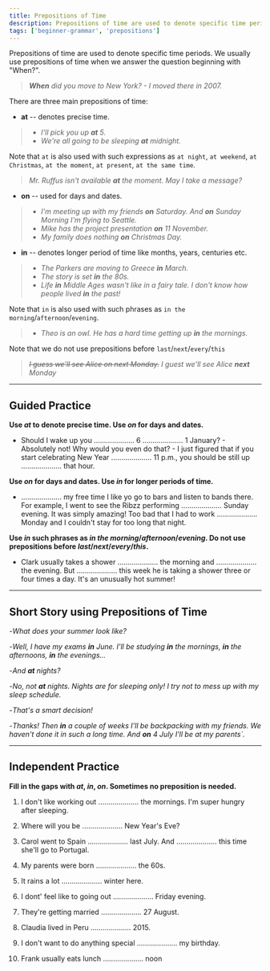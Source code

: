 ```yaml
---
title: Prepositions of Time
description: Prepositions of time are used to denote specific time periods
tags: ['beginner-grammar', 'prepositions']
---
```


Prepositions of time are used to denote specific time periods. We usually use prepositions of time when we answer the question beginning with "When?".

> _**When** did you move to New York? - I moved there in 2007._

There are three main prepositions of time:

- **at** -- denotes precise time.

> - _I'll pick you up **at** 5._
> - _We're all going to be sleeping **at** midnight._

Note that `at` is also used with such expressions as `at night`, `at weekend`, `at Christmas`, `at the moment`, `at present`, `at the same time`.

> _Mr. Ruffus isn't available **at** the moment. May I take a message?_

- **on** -- used for days and dates.

> - _I'm meeting up with my friends **on** Saturday. And **on** Sunday Morning I'm flying to Seattle._
> - _Mike has the project presentation **on** 11 November._
> - _My family does nothing **on** Christmas Day._

- **in** -- denotes longer period of time like months, years, centuries etc.

> - _The Parkers are moving to Greece **in** March._
> - _The story is set **in** the 80s._
> - _Life **in** Middle Ages wasn't like in a fairy tale. I don't know how people lived **in** the past!_

Note that `in` is also used with such phrases as `in the morning`/`afternoon`/`evening`.

> - _Theo is an owl. He has a hard time getting up **in** the mornings._

Note that we do not use prepositions before `last`/`next`/`every`/`this`

> _~~I guess we'll see Alice on next Monday.~~ I guest we'll see Alice **next** Monday_

---

## Guided Practice

**Use _at_ to denote precise time. Use _on_ for days and dates.**

- Should I wake up you .................... 6 .................... 1 January? - Absolutely not! Why would you even do that? - I just figured that if you start celebrating New Year .................... 11 p.m., you should be still up .................... that hour. <InfoTooltip label="at, on, at, at" />

**Use _on_ for days and dates. Use _in_ for longer periods of time.**

- .................... my free time I like yo go to bars and listen to bands there. For example, I went to see the Ribzz performing .................... Sunday evening. It was simply amazing! Too bad that I had to work .................... Monday and I couldn't stay for too long that night. <InfoTooltip label="In, on, on" />

**Use _in_ such phrases as _in the morning_/_afternoon_/_evening_. Do not use prepositions before _last_/_next_/_every_/_this_.**

- Clark usually takes a shower .................... the morning and .................... the evening. But .................... this week he is taking a shower three or four times a day. It's an unusually hot summer! <InfoTooltip label="in, in, (-)" />

---

## Short Story using Prepositions of Time

-_What does your summer look like?_

-_Well, I have my exams **in** June. I'll be studying **in** the mornings, **in** the afternoons, **in** the evenings..._

-_And **at** nights?_

-_No, not **at** nights. Nights are for sleeping only! I try not to mess up with my sleep schedule._

-_That's a smart decision!_

-_Thanks! Then **in** a couple of weeks I'll be backpacking with my friends. We haven't done it in such a long time. And **on** 4 July I'll be at my parents`._

---

## Independent Practice

**Fill in the gaps with _at_, _in_, _on_. Sometimes no preposition is needed.**

1. I don't like working out .................... the mornings. I'm super hungry after sleeping. <InfoTooltip label="in" />

2. Where will you be .................... New Year's Eve? <InfoTooltip label="on" />

3. Carol went to Spain .................... last July. And .................... this time she'll go to Portugal. <InfoTooltip label="(-), (-)" />

4. My parents were born .................... the 60s. <InfoTooltip label="in" />

5. It rains a lot .................... winter here. <InfoTooltip label="in" />

6. I dont' feel like to going out .................... Friday evening. <InfoTooltip label="on" />

7. They're getting married .................... 27 August. <InfoTooltip label="on" />

8. Claudia lived in Peru .................... 2015. <InfoTooltip label="in" />

9. I don't want to do anything special .................... my birthday. <InfoTooltip label="on" />

10. Frank usually eats lunch .................... noon <InfoTooltip label="at" />
